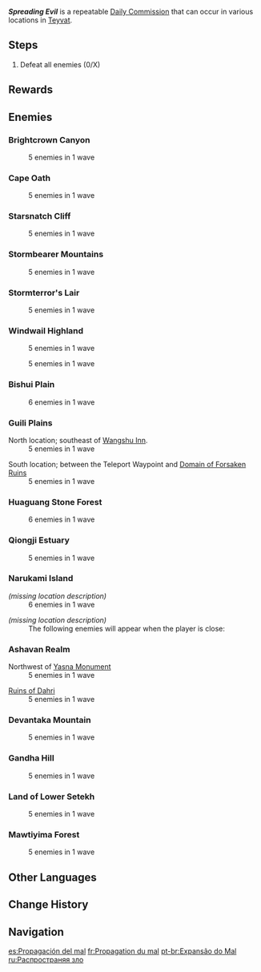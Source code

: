 {{Quest Infobox
|id              = 
|type            = Commission
|image           = Commission Spreading Evil.png
|caption         = [[Brightcrown Canyon]] version
|summary         = Defeat the scheming Abyss Mage and its hilichurl allies.
|startLocation   = [[Teyvat]]
|other           = *AR-Dependent Rewards
|characters      = Traveler
}}
'''''Spreading Evil''''' is a repeatable [[Daily Commission]] that can occur in various locations in [[Teyvat]].

==Steps==
{{Quest Description|An [[Abyss Mage]] was seen performing a ritual on the [[hilichurls]]. Defeat them to put an end to this threat.}}
#Defeat all enemies (0/X)

==Rewards==
{{Commission Rewards|full}}

==Enemies==
===Brightcrown Canyon===
:5 enemies in 1 wave
:{{Enemy List|Hilichurl Fighter * 2;
   Hilichurl Grenadier * 2;
   Pyro Abyss Mage * 1}}

===Cape Oath===
:5 enemies in 1 wave
:{{Enemy List|Hilichurl Fighter * 2;
   Hilichurl Grenadier * 2;
   Pyro Abyss Mage * 1}}

===Starsnatch Cliff===
:5 enemies in 1 wave
:{{Enemy List|Hilichurl Fighter * 2;
   Hilichurl Grenadier * 2;
   Pyro Abyss Mage * 1}}

===Stormbearer Mountains===
:5 enemies in 1 wave
:{{Enemy List|Hilichurl Fighter * 2;
   Hilichurl Grenadier * 2;
   Cryo Abyss Mage * 1}}

===Stormterror's Lair===
:5 enemies in 1 wave
:{{Enemy List|Hilichurl Fighter * 2;
   Wooden Shield Hilichurl Guard * 1;
   Hilichurl Grenadier * 1;
   Hydro Abyss Mage * 1}}

===Windwail Highland===
:5 enemies in 1 wave
:{{Enemy List|Hilichurl Fighter * 2;
   Pyro Hilichurl Shooter * 2;
   Pyro Abyss Mage * 1}}

:5 enemies in 1 wave
:{{Enemy List|Hilichurl Fighter * 2;
   Hilichurl Shooter * 1;
   Hilichurl Grenadier * 1;
   Cryo Abyss Mage * 1}}

===Bishui Plain===
:6 enemies in 1 wave
:{{Enemy List|Hilichurl Fighter * 2;
   Hilichurl Grenadier * 1;
   Electro Hilichurl Shooter * 1;
   Geo Samachurl * 1;
   Pyro Abyss Mage * 1}}

===Guili Plains===
;North location; southeast of [[Wangshu Inn]].
:5 enemies in 1 wave
:{{Enemy List|Hilichurl Fighter * 2;
   Hilichurl Grenadier * 2;
   Cryo Abyss Mage * 1}}

;South location; between the Teleport Waypoint and [[Domain of Forsaken Ruins]]
:5 enemies in 1 wave
:{{Enemy List|Hilichurl Fighter * 2;
   Electro Hilichurl Shooter * 2;
   Pyro Abyss Mage * 1}}

===Huaguang Stone Forest===
:6 enemies in 1 wave
:{{Enemy List|Hilichurl Fighter * 2;
   Hilichurl Grenadier * 1;
   Electro Hilichurl Shooter * 1;
   Geo Samachurl * 1;
   Pyro Abyss Mage * 1}}

===Qiongji Estuary===
:5 enemies in 1 wave
:{{Enemy List|Hilichurl Fighter * 2;
   Cryo Hilichurl Shooter * 2;
   Hydro Abyss Mage * 1}}

===Narukami Island===
;''(missing location description)''
:6 enemies in 1 wave
:{{Enemy List|Electro Abyss Mage * 1;
   Hilichurl Grenadier * 1;
   Electro Samachurl * 1}}

;''(missing location description)''
:The following enemies will appear when the player is close:
:{{Enemy List|Hilichurl Berserker * 1;
   Electro Hilichurl Grenadier * 1;
   Electro Hilichurl Shooter * 1}}

===Ashavan Realm===
;Northwest of [[Yasna Monument]]
:5 enemies in 1 wave
:{{Enemy List|Pyro Abyss Mage * 1;
   Hydro Samachurl * 1;
   Hilichurl Shooter * 1;
   Hilichurl Fighter * 2}}

;[[Ruins of Dahri]]
:5 enemies in 1 wave
:{{Enemy List|
   Pyro Abyss Mage;
   Hilichurl Grenadier * 2;
   Hilichurl Fighter * 2
}}

===Devantaka Mountain===
:5 enemies in 1 wave
:{{Enemy List|Pyro Abyss Mage*1;Hilichurl Fighter*2;Hilichurl Grenadier*2}}

===Gandha Hill===
:5 enemies in 1 wave
:{{Enemy List|Pyro Abyss Mage*1;Hilichurl Fighter*2;Hilichurl Shooter*1;Hilichurl Grenadier*1}}

===Land of Lower Setekh===
:5 enemies in 1 wave
:{{Enemy List|Pyro Abyss Mage; Hydro Samachurl; Hilichurl Shooter; Hilichurl Fighter * 2}}

===Mawtiyima Forest===
:5 enemies in 1 wave
:{{Enemy List|Pyro Abyss Mage*1;Hilichurl Fighter*2;Hilichurl Grenadier*2}}

==Other Languages==
{{Other Languages
|en      = Spreading Evil
|zhs     = 邪恶的扩张
|zhs_rm  = Xié'è de Kuòzhāng
|zht     = 邪惡的擴張
|zht_rm  = Xié'è de Kuòzhāng
|zh_tl   = The Spreading of Evil
|ja      = 拡張する邪悪
|ja_rm   = Kakuchou Suru Ja'aku
|ja_tl   = Expanding Evil
|ko      = 악의 확산
|ko_rm   = Ak-ui Hwaksan
|ko_tl   = Spreading Evil
|es      = Propagación del mal
|es_tl   = Propagation of Evil
|fr      = Propagation du mal
|fr_tl   = Propagation of Evil
|ru      = Распространяя зло
|ru_tl   = Spreading Evil
|th      = ความชั่วร้ายกระจายตัว
|th_rm   = 
|th_tl   = Spreading Evil
|vi      = Sự Bành Trướng Của Tà Ác
|vi_tl   = 
|de      = Das Böse breitet sich aus
|de_tl   = The Evil is Spreading
|id      = Kejahatan yang Menyebar
|id_tl   = Spreading Evil
|pt      = Expansão do Mal
|pt_tl   = 
|tr      = Yayılan Kötülük
|tr_tl   = 
|it      = Il male si diffonde
|it_tl   = Evil Spreads
}}

==Change History==
{{Change History|1.0}}

==Navigation==
{{Commission Navbox|Basic}}

[[es:Propagación del mal]]
[[fr:Propagation du mal]]
[[pt-br:Expansão do Mal]]
[[ru:Распространяя зло]]